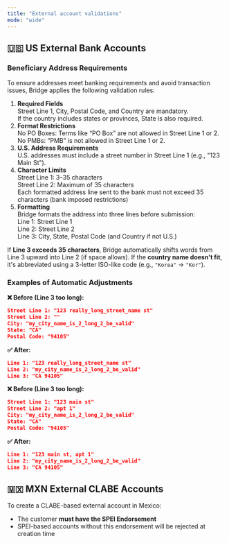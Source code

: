 ```yaml
---
title: "External account validations"
mode: "wide"
---
```


## 🇺🇸 **US External Bank Accounts**

### Beneficiary Address Requirements

To ensure addresses meet banking requirements and avoid transaction issues, Bridge applies the following validation rules:

1. **Required Fields**\
   Street Line 1, City, Postal Code, and Country are mandatory.\
   If the country includes states or provinces, State is also required.
2. **Format Restrictions**\
   No PO Boxes: Terms like “PO Box” are not allowed in Street Line 1 or 2.\
   No PMBs: “PMB” is not allowed in Street Line 1 or 2.
3. **U.S. Address Requirements**\
   U.S. addresses must include a street number in Street Line 1 (e.g., "123 Main St").
4. **Character Limits**\
   Street Line 1: 3–35 characters\
   Street Line 2: Maximum of 35 characters\
   Each formatted address line sent to the bank must not exceed 35 characters (bank imposed restrictions)
5. **Formatting**\
   Bridge formats the address into three lines before submission:\
   Line 1: Street Line 1\
   Line 2: Street Line 2\
   Line 3: City, State, Postal Code (and Country if not U.S.)

If **Line 3 exceeds 35 characters**, Bridge automatically shifts words from Line 3 upward into Line 2 (if space allows). If the **country name doesn't fit**, it's abbreviated using a 3-letter ISO-like code (e.g., `"Korea"` → `"Kor"`).

### Examples of Automatic Adjustments

**❌ Before (Line 3 too long):**

```json
Street Line 1: "123 really_long_street_name st"
Street Line 2: ""
City: "my_city_name_is_2_long_2_be_valid"
State: "CA"
Postal Code: "94105"
```

**✅ After:**

```json
Line 1: "123 really_long_street_name st"
Line 2: "my_city_name_is_2_long_2_be_valid"
Line 3: "CA 94105"
```

**❌ Before (Line 3 too long):**

```json
Street Line 1: "123 main st"
Street Line 2: "apt 1"
City: "my_city_name_is_2_long_2_be_valid"
State: "CA"
Postal Code: "94105"
```

**✅ After:**

```json
Line 1: "123 main st, apt 1"
Line 2: "my_city_name_is_2_long_2_be_valid"
Line 3: "CA 94105"
```

## 🇲🇽 **MXN External CLABE Accounts**

To create a CLABE-based external account in Mexico:

- The customer **must have the SPEI Endorsement**
- SPEI-based accounts without this endorsement will be rejected at creation time